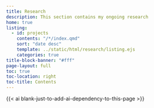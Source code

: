 ```yaml
---
title: Research
description: This section contains my ongoing research
home: true
listing:
  - id: projects
    contents: "/*/index.qmd"
    sort: "date desc"
    template: ../static/html/research/listing.ejs
    categories: true  
title-block-banner: "#fff"
page-layout: full
toc: true 
toc-location: right
toc-title: Contents
---
```


:::{#projects}
:::

{{< ai blank-just-to-add-ai-dependency-to-this-page >}}